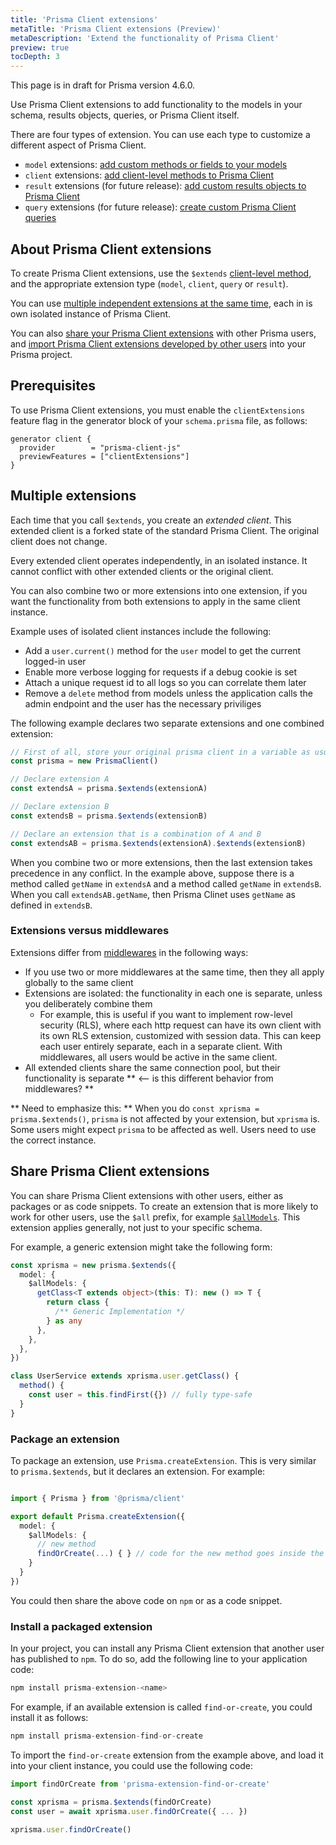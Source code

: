 ```yaml
---
title: 'Prisma Client extensions'
metaTitle: 'Prisma Client extensions (Preview)'
metaDescription: 'Extend the functionality of Prisma Client'
preview: true
tocDepth: 3
---
```


<TopBlock>

<Admonition type="info">

This page is in draft for Prisma version 4.6.0.

</Admonition>

Use Prisma Client extensions to add functionality to the models in your schema, results objects, queries, or Prisma Client itself.

There are four types of extension. You can use each type to customize a different aspect of Prisma Client.

- `model` extensions: [add custom methods or fields to your models](/concepts/components/prisma-client/client-extensions/client-extensions-model)
- `client` extensions: [add client-level methods to Prisma Client](/concepts/components/prisma-client/client-extensions/client-extensions-client)
- `result` extensions (for future release): [add custom results objects to Prisma Client](/concepts/components/prisma-client/client-extensions/client-extensions-result)
- `query` extensions (for future release): [create custom Prisma Client queries](/concepts/components/prisma-client/client-extensions/client-extensions-query)

</TopBlock>

## About Prisma Client extensions

To create Prisma Client extensions, use the `$extends` [client-level method](/reference/api-reference/prisma-client-reference#client-methods), and the appropriate extension type (`model`, `client`, `query` or `result`).

You can use [multiple independent extensions at the same time](#multiple-extensions), each in is own isolated instance of Prisma Client.

You can also [share your Prisma Client extensions](#share-extensions) with other Prisma users, and [import Prisma Client extensions developed by other users](#install-a-packaged-extension) into your Prisma project.

## Prerequisites

To use Prisma Client extensions, you must enable the `clientExtensions` feature flag in the generator block of your `schema.prisma` file, as follows:

```prisma
generator client {
  provider        = "prisma-client-js"
  previewFeatures = ["clientExtensions"]
}
```

## Multiple extensions

Each time that you call `$extends`, you create an _extended client_. This extended client is a forked state of the standard Prisma Client. The original client does not change.

Every extended client operates independently, in an isolated instance. It cannot conflict with other extended clients or the original client.

You can also combine two or more extensions into one extension, if you want the functionality from both extensions to apply in the same client instance.

Example uses of isolated client instances include the following:

- Add a `user.current()` method for the `user` model to get the current logged-in user
- Enable more verbose logging for requests if a debug cookie is set
- Attach a unique request id to all logs so you can correlate them later
- Remove a `delete` method from models unless the application calls the admin endpoint and the user has the necessary priviliges

The following example declares two separate extensions and one combined extension:

```ts
// First of all, store your original prisma client in a variable as usual
const prisma = new PrismaClient()

// Declare extension A
const extendsA = prisma.$extends(extensionA)

// Declare extension B
const extendsB = prisma.$extends(extensionB)

// Declare an extension that is a combination of A and B
const extendsAB = prisma.$extends(extensionA).$extends(extensionB)
```

When you combine two or more extensions, then the last extension takes precedence in any conflict. In the example above, suppose there is a method called `getName` in `extendsA` and a method called `getName` in `extendsB`. When you call `extendsAB.getName`, then Prisma Clinet uses `getName` as defined in `extendsB`.

### Extensions versus middlewares

Extensions differ from [middlewares](/concepts/components/prisma-client/middleware#performance-and-appropriate-use-cases) in the following ways:

- If you use two or more middlewares at the same time, then they all apply globally to the same client
- Extensions are isolated: the functionality in each one is separate, unless you deliberately combine them
  - For example, this is useful if you want to implement row-level security (RLS), where each http request can have its own client with its own RLS extension, customized with session data. This can keep each user entirely separate, each in a separate client. With middlewares, all users would be active in the same client.
- All extended clients share the same connection pool, but their functionality is separate ** <-- is this different behavior from middlewares? **

** Need to emphasize this: **
When you do `const xprisma = prisma.$extends()`, `prisma` is not affected by your extension, but `xprisma` is.
Some users might expect `prisma` to be affected as well. Users need to use the correct instance.

## Share Prisma Client extensions

You can share Prisma Client extensions with other users, either as packages or as code snippets. To create an extension that is more likely to work for other users, use the `$all` prefix, for example [`$allModels`](/concepts/components/prisma-client/client-extensions/client-extensions-model#add-a-custom-method-to-all-models-in-your-schema). This extension applies generally, not just to your specific schema.

For example, a generic extension might take the following form:

```ts
const xprisma = new prisma.$extends({
  model: {
    $allModels: {
      getClass<T extends object>(this: T): new () => T {
        return class {
          /** Generic Implementation */
        } as any
      },
    },
  },
})

class UserService extends xprisma.user.getClass() {
  method() {
    const user = this.findFirst({}) // fully type-safe
  }
}
```

### Package an extension

To package an extension, use `Prisma.createExtension`. This is very similar to `prisma.$extends`, but it declares an extension.
For example:

```ts

import { Prisma } from '@prisma/client'

export default Prisma.createExtension({
  model: {
    $allModels: {
      // new method
      findOrCreate(...) { } // code for the new method goes inside the brackets
    }
  }
})
```

You could then share the above code on `npm` or as a code snippet.

### Install a packaged extension

In your project, you can install any Prisma Client extension that another user has published to `npm`. To do so, add the following line to your application code:

```ts
npm install prisma-extension-<name>
```

For example, if an available extension is called `find-or-create`, you could install it as follows:

```ts
npm install prisma-extension-find-or-create
```

To import the `find-or-create` extension from the example above, and load it into your client instance, you could use the following code:

```ts
import findOrCreate from 'prisma-extension-find-or-create'

const xprisma = prisma.$extends(findOrCreate)
const user = await xprisma.user.findOrCreate({ ... })

xprisma.user.findOrCreate()
```
